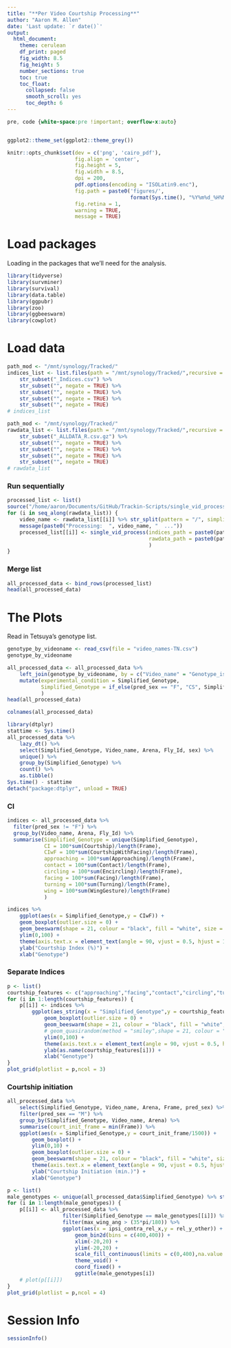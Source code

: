 ```yaml
---
title: "**Per Video Courtship Processing**"
author: "Aaron M. Allen"
date: 'Last update: `r date()`'
output:
  html_document:
    theme: cerulean
    df_print: paged
    fig_width: 8.5
    fig_height: 5
    number_sections: true
    toc: true
    toc_float:
      collapsed: false
      smooth_scroll: yes
      toc_depth: 6
---
```





```css
pre, code {white-space:pre !important; overflow-x:auto}
```


```r

```


```r
ggplot2::theme_set(ggplot2::theme_grey())

knitr::opts_chunk$set(dev = c('png', 'cairo_pdf'),
                      fig.align = 'center',
                      fig.height = 5,
                      fig.width = 8.5,
                      dpi = 200,
                      pdf.options(encoding = "ISOLatin9.enc"),
                      fig.path = paste0('figures/',
                                        format(Sys.time(), "%Y%m%d_%H%M%S"), "/"),
                      fig.retina = 1,
                      warning = TRUE,
                      message = TRUE)
```



# **Load packages**

Loading in the packages that we'll need for the analysis.

```r
library(tidyverse)
library(survminer)
library(survival)
library(data.table)
library(ggpubr)
library(zoo)
library(ggbeeswarm)
library(cowplot)
```





# **Load data**


```r
path_mod <- "/mnt/synology/Tracked/"
indices_list <- list.files(path = "/mnt/synology/Tracked/",recursive = TRUE) %>% 
    str_subset("_Indices.csv") %>% 
    str_subset("", negate = TRUE) %>% 
    str_subset("", negate = TRUE) %>% 
    str_subset("", negate = TRUE) %>% 
    str_subset("", negate = TRUE)
# indices_list
```

```r
path_mod <- "/mnt/synology/Tracked/"
rawdata_list <- list.files(path = "/mnt/synology/Tracked/",recursive = TRUE) %>% 
    str_subset("_ALLDATA_R.csv.gz") %>% 
    str_subset("", negate = TRUE) %>% 
    str_subset("", negate = TRUE) %>% 
    str_subset("", negate = TRUE) %>% 
    str_subset("", negate = TRUE)
# rawdata_list
```


### Run sequentially

```r
processed_list <- list()
source("/home/aaron/Documents/GitHub/Trackin-Scripts/single_vid_process.R")
for (i in seq_along(rawdata_list)) {
    video_name <- rawdata_list[[i]] %>% str_split(pattern = "/", simplify = TRUE) %>% .[,3]
    message(paste0("Processing:  ", video_name, "  ..."))
    processed_list[[i]] <- single_vid_process(indices_path = paste0(path_mod,indices_list[[i]]),
                                              rawdata_path = paste0(path_mod,rawdata_list[[i]])
                                              )
}
```


<!-- ### Run as background jobs -->

<!-- ```{r} -->
<!-- for (i in seq_along(rawdata_list)) { -->
<!--     video_name <- rawdata_list[[i]] %>% str_split(pattern = "/", simplify = TRUE) %>% .[,3] -->
<!--     message(paste0("Processing:  ", video_name, "  ...")) -->
<!--     Sys.sleep(0.1) -->
<!--     job::job({ -->
<!--         source("/home/aaron/Documents/GitHub/Trackin-Scripts/single_vid_process.R") -->
<!--         # Sys.sleep(10) -->
<!--         Sys.sleep(i*4) -->
<!--         temp <- single_vid_process(indices_path = paste0(path_mod,indices_list[[i]]), -->
<!--                                   rawdata_path = paste0(path_mod,rawdata_list[[i]]) -->
<!--                                   ) -->
<!--         assign(paste0("processed_df_", video_name), temp) -->
<!--         rm(temp) -->
<!--         job::export(value = "new") -->
<!--     }, -->
<!--     import = c(path_mod, indices_list, rawdata_list, i, video_name), -->
<!--     title = video_name, -->
<!--     packages = NULL -->
<!--     ) -->
<!-- } -->
<!-- ``` -->


<!-- ```{r} -->
<!-- processed_dfs <- ls(pattern = "processed_df_") -->
<!-- processed_dfs -->
<!-- ``` -->


<!-- ```{r} -->
<!-- processed_list <- list() -->
<!-- for (i in seq_along(processed_dfs)) { -->
<!--     processed_list[[i]] <- eval(as.name(processed_dfs[[i]])) -->
<!-- } -->
<!-- rm(list = ls(pattern = "^processed_df_")) -->
<!-- ``` -->





### Merge list


```r
all_processed_data <- bind_rows(processed_list)
head(all_processed_data)
```








# The Plots


Read in Tetsuya's genotype list.

```r
genotype_by_videoname <- read_csv(file = "video_names-TN.csv")
genotype_by_videoname
```


```r
all_processed_data <- all_processed_data %>% 
    left_join(genotype_by_videoname, by = c("Video_name" = "Genotype_ish")) %>% 
    mutate(experimental_condition = Simplified_Genotype,
           Simplified_Genotype = if_else(pred_sex == "F", "CS", Simplified_Genotype)
           )
head(all_processed_data)
```


```r
colnames(all_processed_data)
```



<!-- ```{r} -->
<!-- stattime <- Sys.time() -->
<!-- all_processed_data %>% -->
<!--     select(Simplified_Genotype, Video_name, Arena, Fly_Id, sex) %>%  -->
<!--     unique() %>%  -->
<!--     group_by(Simplified_Genotype) %>%  -->
<!--     count() -->
<!-- Sys.time() - stattime -->
<!-- ``` -->



```r
library(dtplyr)
stattime <- Sys.time()
all_processed_data %>%
    lazy_dt() %>% 
    select(Simplified_Genotype, Video_name, Arena, Fly_Id, sex) %>% 
    unique() %>% 
    group_by(Simplified_Genotype) %>% 
    count() %>% 
    as.tibble()
Sys.time() - stattime
detach("package:dtplyr", unload = TRUE)
```



<!-- ```{r} -->
<!-- library(multidplyr) -->
<!-- cluster <- new_cluster(12) -->
<!-- cluster_library(cluster, "dplyr") -->
<!-- ``` -->


<!-- ```{r} -->
<!-- stattime <- Sys.time() -->
<!-- all_processed_data %>% -->
<!--     select(Simplified_Genotype, Video_name, Arena, Fly_Id, sex) %>%  -->
<!--     unique() %>%  -->
<!--     group_by(Simplified_Genotype) %>%  -->
<!--     count() %>%  -->
<!--     partition(cluster) -->
<!-- Sys.time() - stattime -->
<!-- rm(cluster) -->
<!-- detach("package:multidplyr", unload = TRUE) -->
<!-- ``` -->





### CI

```r
indices <- all_processed_data %>%
  filter(pred_sex != "F") %>% 
  group_by(Video_name, Arena, Fly_Id) %>% 
  summarise(Simplified_Genotype = unique(Simplified_Genotype),
            CI = 100*sum(Courtship)/length(Frame),
            CIwF = 100*sum(CourtshipWithFacing)/length(Frame),
            approaching = 100*sum(Approaching)/length(Frame),
            contact = 100*sum(Contact)/length(Frame),
            circling = 100*sum(Encircling)/length(Frame),
            facing = 100*sum(Facing)/length(Frame),
            turning = 100*sum(Turning)/length(Frame),
            wing = 100*sum(WingGesture)/length(Frame)
            ) 

indices %>% 
    ggplot(aes(x = Simplified_Genotype,y = CIwF)) +
    geom_boxplot(outlier.size = 0) +
    geom_beeswarm(shape = 21, colour = "black", fill = "white", size = 2, stroke = 1) +
    ylim(0,100) +
    theme(axis.text.x = element_text(angle = 90, vjust = 0.5, hjust = 1)) +
    ylab("Courtship Index (%)") + 
    xlab("Genotype")
```





### Separate Indices


```r
p <- list()
courtship_features <- c("approaching","facing","contact","circling","turning","wing")
for (i in 1:length(courtship_features)) {
    p[[i]] <- indices %>% 
        ggplot(aes_string(x = "Simplified_Genotype",y = courtship_features[i])) +
            geom_boxplot(outlier.size = 0) +
            geom_beeswarm(shape = 21, colour = "black", fill = "white", size = 2, stroke = 1) +
            # geom_quasirandom(method = "smiley",shape = 21, colour = "black", fill = "white", size = 2, stroke = 1) +
            ylim(0,100) +
            theme(axis.text.x = element_text(angle = 90, vjust = 0.5, hjust = 1)) +
            ylab(as.name(courtship_features[i])) + 
            xlab("Genotype")
}
plot_grid(plotlist = p,ncol = 3)
```




### Courtship initiation


```r
all_processed_data %>% 
    select(Simplified_Genotype, Video_name, Arena, Frame, pred_sex) %>% 
    filter(pred_sex == "M") %>% 
    group_by(Simplified_Genotype, Video_name, Arena) %>% 
    summarise(court_init_frame = min(Frame)) %>% 
    ggplot(aes(x = Simplified_Genotype,y = court_init_frame/1500)) +
        geom_boxplot() +
        ylim(0,10) +
        geom_boxplot(outlier.size = 0) +
        geom_beeswarm(shape = 21, colour = "black", fill = "white", size = 2, stroke = 1) +
        theme(axis.text.x = element_text(angle = 90, vjust = 0.5, hjust = 1)) +
        ylab("Courtship Initiation (min.)") +
        xlab("Genotype")
```





<!-- ```{r} -->
<!-- unique(courting_frames$Simplified_Genotype) %>% str_subset(pattern = "CS", negate = TRUE) %>% sort() -->
<!-- ``` -->

<!-- ```{r warning=F,message=F,fig.width=8,fig.height=8} -->
<!-- p <- list() -->
<!-- male_genotypes <- unique(courting_frames$Simplified_Genotype) %>% str_subset(pattern = "CS", negate = TRUE) %>% sort() -->
<!-- for (i in 1:length(male_genotypes)) { -->
<!--     p[[i]] <- courting_frames %>%  -->
<!--                   filter(Simplified_Genotype == male_genotypes[[i]]) %>% -->
<!--                   filter(max_wing_ang > (35*pi/180)) %>% -->
<!--                   ggplot(aes(x = ipsi_contra_rel_x,y = rel_y_other)) + -->
<!--                       geom_bin2d(bins = c(400,400)) + -->
<!--                       xlim(-20,20) + -->
<!--                       ylim(-20,20) +  -->
<!--                       scale_fill_continuous(limits = c(0,400),na.value = "white") + -->
<!--                       theme_void() + -->
<!--                       coord_fixed() + -->
<!--                       ggtitle(male_genotypes[i]) -->
<!--     plot(p[[i]]) -->
<!-- } -->
<!-- # plot_grid(plotlist = p,ncol = 3) -->
<!-- ``` -->




```r
p <- list()
male_genotypes <- unique(all_processed_data$Simplified_Genotype) %>% str_subset(pattern = "CS", negate = TRUE) %>% sort()
for (i in 1:length(male_genotypes)) {
    p[[i]] <- all_processed_data %>% 
                  filter(Simplified_Genotype == male_genotypes[[i]]) %>%
                  filter(max_wing_ang > (35*pi/180)) %>%
                  ggplot(aes(x = ipsi_contra_rel_x,y = rel_y_other)) +
                      geom_bin2d(bins = c(400,400)) +
                      xlim(-20,20) +
                      ylim(-20,20) + 
                      scale_fill_continuous(limits = c(0,400),na.value = "white") +
                      theme_void() +
                      coord_fixed() +
                      ggtitle(male_genotypes[i])
    # plot(p[[i]])
}
plot_grid(plotlist = p,ncol = 4)
```






















# Session Info


```r
sessionInfo()
```





